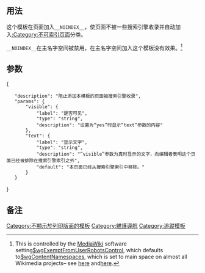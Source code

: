 {{Documentation subpage}}
== 用法 ==
这个模板在页面加入<tt><nowiki>__NOINDEX__</nowiki></tt>，使页面不被一些搜索引擎收录并自动加入[[:Category:不可索引页面]]分类。

<tt><nowiki>__NOINDEX__</nowiki></tt>在主名字空间被禁用，在主名字空间加入这个模板没有效果。<ref>This is controlled by the [[MediaWiki]] software setting[[mw:Manual:$wgExemptFromUserRobotsControl|$wgExemptFromUserRobotsControl]], which defaults to[[mw:Manual:$wgContentNamespaces|$wgContentNamespaces]], which is set to main space on almost all Wikimedia projects– see [https://noc.wikimedia.org/conf/highlight.php?file=CommonSettings.php here] and[http://noc.wikimedia.org/conf/highlight.php?file=InitialiseSettings.php here].</ref>

== 参数 ==
<templatedata>
{
	"description": "阻止添加本模板的页面被搜索引擎收录",
	"params": {
		"visible": {
			"label": "是否可见",
			"type": "string",
			"description": "设置为“yes”时显示“text”参数的内容"
		},
		"text": {
			"label": "显示文字",
			"type": "string",
			"description": "“visible”参数为真时显示的文字，向编辑者表明这个页面已经被排除在搜索引擎索引之外",
			"default": "本页面已经从搜索引擎索引中移除。"
		}
	}
}
</templatedata>

== 备注 ==
{{reflist}}

<includeonly>
[[Category:不顯示於列印版面的模板]]
[[Category:維護導航]]
[[Category:追蹤模板]]
</includeonly>